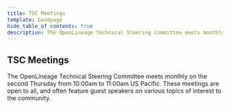 ```yaml
---
title: TSC Meetings
template: basepage
hide_table_of_contents: true
description: The OpenLineage Technical Steering Committee meets monthly, and is open to all.
---
```



<div id="post-content">
<div className="title px-4 py-12 text-center lg:py-14 lg:px-0">
<h2 className="text-5xl text-color-1">
TSC Meetings
</h2>
</div>

The OpenLineage Technical Steering Committee meets monthly on the second Thursday from 10:00am to 11:00am US Pacific.
These meetings are open to all, and often feature guest speakers on various topics of interest to the community.

<AddEvent />

</div>

<Footer />
